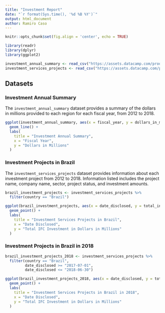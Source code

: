 ```yaml
---
title: "Investment Report"
date: "`r format(Sys.time(), '%d %B %Y')`"
output: html_document
author: Ramiro Caso
---
```


```r
knitr::opts_chunk$set(fig.align = 'center', echo = TRUE)
```

```r
library(readr)
library(dplyr)
library(ggplot2)

investment_annual_summary <- read_csv("https://assets.datacamp.com/production/repositories/5756/datasets/d0251f26117bbcf0ea96ac276555b9003f4f7372/investment_annual_summary.csv")
investment_services_projects <- read_csv("https://assets.datacamp.com/production/repositories/5756/datasets/bcb2e39ecbe521f4b414a21e35f7b8b5c50aec64/investment_services_projects.csv")
```


## Datasets 

### Investment Annual Summary

The `investment_annual_summary` dataset provides a summary of the dollars in millions provided to each region for each fiscal year, from 2012 to 2018.
```r
ggplot(investment_annual_summary, aes(x = fiscal_year, y = dollars_in_millions, color = region)) +
  geom_line() +
  labs(
    title = "Investment Annual Summary",
    x = "Fiscal Year",
    y = "Dollars in Millions"
  )
```

### Investment Projects in Brazil

The `investment_services_projects` dataset provides information about each investment project from 2012 to 2018. Information listed includes the project name, company name, sector, project status, and investment amounts.
```r
brazil_investment_projects <- investment_services_projects %>%
  filter(country == "Brazil") 

ggplot(brazil_investment_projects, aes(x = date_disclosed, y = total_investment, color = status)) +
  geom_point() +
  labs(
    title = "Investment Services Projects in Brazil",
    x = "Date Disclosed",
    y = "Total IFC Investment in Dollars in Millions"
  )
```

### Investment Projects in Brazil in 2018

```r
brazil_investment_projects_2018 <- investment_services_projects %>%
  filter(country == "Brazil",
         date_disclosed >= "2017-07-01",
         date_disclosed <= "2018-06-30") 

ggplot(brazil_investment_projects_2018, aes(x = date_disclosed, y = total_investment, color = status)) +
  geom_point() +
  labs(
    title = "Investment Services Projects in Brazil in 2018",
    x = "Date Disclosed",
    y = "Total IFC Investment in Dollars in Millions"
  ) 
```


